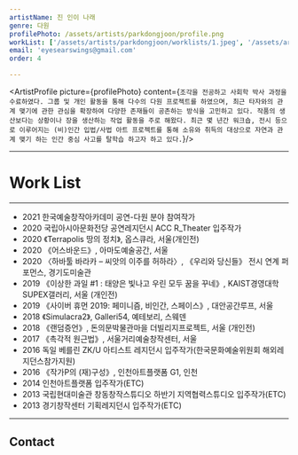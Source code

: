```yaml
---
artistName: 진 인이 나래
genre: 다원
profilePhoto: /assets/artists/parkdongjoon/profile.png
workList: ['/assets/artists/parkdongjoon/worklists/1.jpeg', '/assets/artists/parkdongjoon/worklists/2.jpeg', '/assets/artists/parkdongjoon/worklists/3.jpeg']
email: 'eyesearswings@gmail.com'
order: 4

---
```

<ArtistProfile picture={profilePhoto} content={`조각을 전공하고 사회학 박사 과정을 수료하였다. 그룹 및 개인 활동을 통해 다수의 다원 프로젝트를 하였으며, 최근 타자와의 관계 맺기에 관한 관심을 확장하여 다양한 존재들이 공존하는 방식을 고민하고 있다. 작품의 생산보다는 상황이나 장을 생산하는 작업 활동을 주로 해왔다. 최근 몇 년간 워크숍, 전시 등으로 이루어지는 (비)인간 입법/사법 아트 프로젝트를 통해 소유와 취득의 대상으로 자연과 관계 맺기 하는 인간 중심 사고를 탈학습 하고자 하고 있다.`}/>

---
# Work List
<ArtistWorklist workList={workList} />

---

- 2021 한국예술창작아카데미 공연-다원 분야 참여작가
- 2020 국립아시아문화전당 공연레지던시 ACC R_Theater 입주작가
- 2020 《Terrapolis 땅의 정치》, 옵스큐라, 서울(개인전)
- 2020 《어스바운드》, 아마도예술공간, 서울
- 2020 〈하바툴 바라카 – 씨앗의 이주를 허하라〉, 《우리와 당신들》 전시 연계 퍼포먼스, 경기도미술관
- 2019 《이상한 과일 #1 : 태양은 빛나고 우린 모두 꿈을 꾸네》, KAIST경영대학 SUPEX갤러리, 서울 (개인전)
- 2019 《사이버 휴먼 2019: 페미니즘, 비인간, 스페이스》, 대안공간루프, 서울
- 2018 《Simulacra2》, Galleri54, 예테보리, 스웨덴
- 2018 《랜덤증언》, 돈의문박물관마을 더빌리지프로젝트, 서울 (개인전)
- 2017 《촉각적 원근법》, 서울거리예술창작센터, 서울
- 2016 독일 베를린 ZK/U 아티스트 레지던시 입주작가(한국문화예술위원회 해외레지던스참가지원)
- 2016 《작가P의 (재)구성》, 인천아트플랫폼 G1, 인천
- 2014 인천아트플랫폼 입주작가(ETC)
- 2013 국립현대미술관 창동창작스튜디오 하반기 지역협력스튜디오 입주작가(ETC)
- 2013 경기창작센터 기획레지던시 입주작가(ETC)

---
## Contact
<ArtistContact email={email} />
